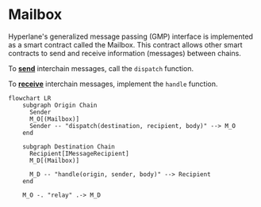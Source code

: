 # Mailbox

Hyperlane's generalized message passing (GMP) interface is implemented as a smart contract called the Mailbox. This contract allows other smart contracts to send and receive information (messages) between chains.

To [**send**](./send.mdx) interchain messages, call the `dispatch` function.

To [**receive**](./receive.mdx) interchain messages, implement the `handle` function.

```mermaid
flowchart LR
    subgraph Origin Chain
      Sender
      M_O[(Mailbox)]
      Sender -- "dispatch(destination, recipient, body)" --> M_O
    end

    subgraph Destination Chain
      Recipient[IMessageRecipient]
      M_D[(Mailbox)]

      M_D -- "handle(origin, sender, body)" --> Recipient
    end

    M_O -. "relay" .-> M_D
```
